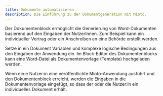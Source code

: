 ```yaml
---
title: Dokumente automatisieren
description: Die Einführung zu der Dokumentgeneration mit Mioto.
---
```


Der Dokumentenblock ermöglicht die Generierung von Word-Dokumenten basierend auf den Eingaben der NutzerInnen. Zum Beispiel kann ein individueller Vertrag oder ein Anschreiben an eine Behörde erstellt werden.

Setze in ein Dokument Variablen und komplexe logische Bedingungen aus den Eingaben der Anwendung ein. Im Block-Editor des Dokumentenblocks kann eine Word-Datei als Dokumentenvorlage (Template) hochgeladen werden.

Wenn ein\:e Nutzer\:in eine veröffentlichte Mioto-Anwendung ausführt und den Dokumentenblock erreicht, werden die Eingaben in die Dokumentenvorlage eingefügt, so dass der oder die Nutzer\:in ein individuelles Dokument erhält.
